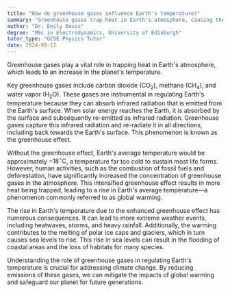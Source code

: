 ```yaml
---
title: "How do greenhouse gases influence Earth's temperature?"
summary: "Greenhouse gases trap heat in Earth's atmosphere, causing the planet's temperature to rise."
author: "Dr. Emily Davis"
degree: "MSc in Electrodynamics, University of Edinburgh"
tutor_type: "GCSE Physics Tutor"
date: 2024-08-12
---
```


Greenhouse gases play a vital role in trapping heat in Earth's atmosphere, which leads to an increase in the planet's temperature.

Key greenhouse gases include carbon dioxide ($\mathrm{CO_2}$), methane ($\mathrm{CH_4}$), and water vapor ($\mathrm{H_2O}$). These gases are instrumental in regulating Earth's temperature because they can absorb infrared radiation that is emitted from the Earth's surface. When solar energy reaches the Earth, it is absorbed by the surface and subsequently re-emitted as infrared radiation. Greenhouse gases capture this infrared radiation and re-radiate it in all directions, including back towards the Earth's surface. This phenomenon is known as the greenhouse effect.

Without the greenhouse effect, Earth's average temperature would be approximately $-18^\circ \mathrm{C}$, a temperature far too cold to sustain most life forms. However, human activities, such as the combustion of fossil fuels and deforestation, have significantly increased the concentration of greenhouse gases in the atmosphere. This intensified greenhouse effect results in more heat being trapped, leading to a rise in Earth's average temperature—a phenomenon commonly referred to as global warming.

The rise in Earth's temperature due to the enhanced greenhouse effect has numerous consequences. It can lead to more extreme weather events, including heatwaves, storms, and heavy rainfall. Additionally, the warming contributes to the melting of polar ice caps and glaciers, which in turn causes sea levels to rise. This rise in sea levels can result in the flooding of coastal areas and the loss of habitats for many species.

Understanding the role of greenhouse gases in regulating Earth's temperature is crucial for addressing climate change. By reducing emissions of these gases, we can mitigate the impacts of global warming and safeguard our planet for future generations.
    